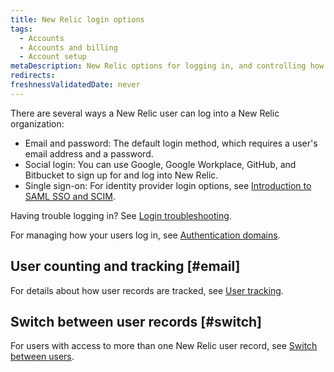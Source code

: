 ```yaml
---
title: New Relic login options
tags:
  - Accounts
  - Accounts and billing
  - Account setup
metaDescription: New Relic options for logging in, and controlling how your users log in.  
redirects:
freshnessValidatedDate: never
---
```


There are several ways a New Relic user can log into a New Relic organization:

* Email and password: The default login method, which requires a user's email address and a password.
* Social login: You can use Google, Google Workplace, GitHub, and Bitbucket to sign up for and log into New Relic.
* Single sign-on: For identity provider login options, see [Introduction to SAML SSO and SCIM](/docs/accounts/accounts-billing/new-relic-one-user-management/introduction-saml-scim).

Having trouble logging in? See [Login troubleshooting](/docs/accounts/accounts-billing/account-setup/troubleshoot-new-relics-password-email-address-login-problems/).

For managing how your users log in, see [Authentication domains](/docs/accounts/accounts-billing/new-relic-one-user-management/authentication-domains-saml-sso-scim-more).

## User counting and tracking [#email]

For details about how user records are tracked, see [User tracking](/docs/accounts/accounts-billing/account-setup/multiple-logins-found#user-records).

## Switch between user records [#switch]

For users with access to more than one New Relic user record, see [Switch between users](/docs/accounts/accounts-billing/account-setup/multiple-logins-found).
